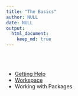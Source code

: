 ```yaml
---
title: "The Basics"
author: NULL
date: NULL
output:
  html_document:
    keep_md: true
---
```


<style>
div {
    text-align: justify;
    text-justify: inter-word;
}
</style>

<br>
<br>

* [Getting Help](#getting_help)
* [Workspace](#workspace)
* Working with Packages


